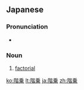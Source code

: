 {{also|階乘|阶乘}}

==Japanese==
{{DEFAULTSORT:かいじょう}}
{{wikipedia|lang=ja}}
{{ja-kanjitab|yomi=o|かい|じょう}}

===Pronunciation===
{{ja-pron|かいじょう|y=o|acc=h}}
* {{homophone|lang=ja|回状|廻状|会場|戒杖|戒場|改定|海上|開城|開場|開静|階上|塊状|解錠}}

===Noun===
{{ja-noun|かいじょう}}

# {{lb|ja|combinatorics}} [[factorial]]

[[ko:階乗]]
[[lt:階乗]]
[[ja:階乗]]
[[zh:階乗]]